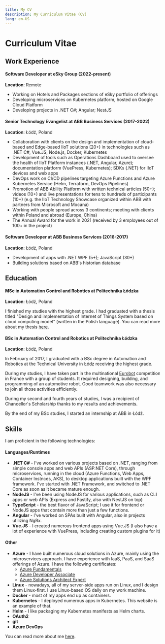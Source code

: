 ```yaml
---
title: My CV
description: My Curriculum Vitae (CV)
lang: en-US
---
```



# Curriculum Vitae

## Work Experience

#### Software Developer at eSky Group (2022-present)

**Location**: Remote

- Working on Hotels and Packages sections of eSky portfolio of offerings
- Developing microservices on Kubernetes platform, hosted on Google Cloud
  Platform
- Developing projects in .NET C#; Angular; NestJS

#### Senior Technology Evangelist at ABB Business Services (2017-2022)

**Location**: Łódź, Poland

- Collaboration with clients on the design and implementation of cloud-based and
  Edge-based IIoT solutions (20+) in technologies such as .NET C#, Vue.JS,
  Node.js, Docker, Kubernetes
- Development of tools such as Operations Dashboard used to oversee the health
  of IIoT Platform instances (.NET, Angular, Azure); documentation platform
  (VuePress, Kubernetes); SDKs (.NET) for IIoT devices and web apps
- DevOps work on CI/CD pipelines targeting Azure Functions and Azure Kubernetes
  Service (Helm, Terraform, DevOps Pipelines)
- Promotion of ABB Ability Platform with written technical articles (50+);
  videos (10+) and live presentations for tens to hundreds of participants (10+)
  (e.g. the IIoT Technology Showcase organized within ABB with partners from
  Microsoft and Mocana)
- Working with people spread across 3 continents; meeting with clients within
  Poland and abroad (Europe, China)
- The Annual Award for the work in 2021 (received by 3 employees out of 100+ in
  the project)

#### Software Developer at ABB Business Services (2016-2017)

**Location**: Łódź, Poland

- Development of apps with .NET WPF (5+); JavaScript (30+)
- Building solutions based on ABB's historian database

## Education

#### MSc in Automation Control and Robotics at Politechnika Łódzka

**Location**: Łódź, Poland

I finished my studies with the highest grade. I had graduated with a thesis
titled "Design and implementation of Internet of Things System based on cloud
computing model" (written in the Polish language). You can read more about my
thesis [here](https://github.com/marcinjahn/mj-iot).

#### BSc in Automation Control and Robotics at Politechnika Łódzka

**Location**: Łódź, Poland

In February of 2017, I graduated with a BSc degree in Automation and Robotics at
the Technical University in Łódz receiving the highest grade. 

During my studies, I have taken part in the multinational
[Eurobot](https://www.eurobot.org/) competition in France with a group of
students. It required designing, building, and programming of an automotive
robot. Good teamwork was also necessary to join all those activities
efficiently.

During my second and fourth years of studies, I was a recipient of Chancellor's
Scholarship thanks to my results and achievements.

By the end of my BSc studies, I started an internship at ABB in Łódź.

## Skills

I am proficient in the following technologies:

#### Languages/Runtimes

- **.NET C#** - I've worked on various projects based on .NET, ranging from
  simple console apps and web APIs (ASP.NET Core), through microservices,
  running in the cloud (Azure Functions, Web Apps, Container Instnces, AKS), to
  desktop applications built with the WPF framework. I've started with .NET
  Framework, and switched to .NET Core as soon as it became mature enough.
- **NodeJS** - I've been using NodeJS for various applications, such as CLI apps or
  web APIs (Express and Fastify, also with NestJS on top)
- **TypeScript** - the best flavor of JavaScript; I use it for frontend
  or NodeJS apps that contain more than just a few functions.
- **Angular** - I've worked on SPAs built with Angular, also in projects
  utilizing NgRx.
- **Vue.JS** - I created numerous frontend apps using Vue.JS (I also have a lot of
  experience with VuePress, including creating custom plugins for it)

#### Other

- **Azure** - I have built numerous cloud solutions in Azure, mainly using the
  microservices approach. I have experience with IaaS, PaaS, and SaaS offerings
  of Azure. I have the following certificates:
  - [Azure
    Fundamentals](https://www.credly.com/badges/b848fcd6-4168-4c47-bd47-0bd3048cb3fc)
  - [Azure Developer
    Associate](https://www.credly.com/badges/4a6fd0b9-aad8-40cf-ba56-a0e741670c2a?source=linked_in_profile)
  - [Azure Solutions Architect
    Expert](https://www.credly.com/badges/7212a5f3-6fed-43b4-8957-b892d1129216)
- **Linux** - nowadays, all of my server-side apps run on Linux, and I design
  them Linux-first. I use Linux-based OS daily on my work machine.
- **Docker** - most of my apps end up as containers.
- **Kubernetes** - I deployed numerous apps in Kubernetes. This website is an
  example of that.
- **Helm** - I like packaging my Kubernetes manifests as Helm charts.
- **OAuth2**
- **git**
- **Azure DevOps**

You can read more about me [here](/about/who-am-i/).